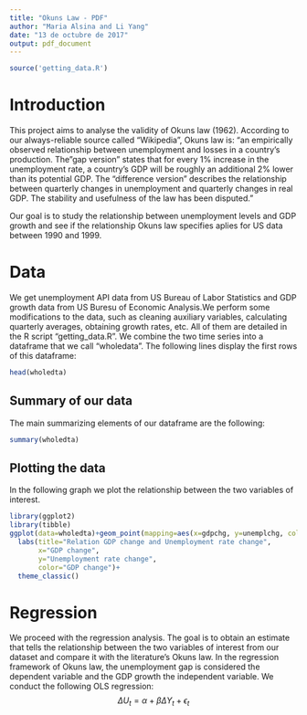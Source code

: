 ```yaml
---
title: "Okuns Law - PDF"
author: "Maria Alsina and Li Yang"
date: "13 de octubre de 2017"
output: pdf_document
---
```


```r

source('getting_data.R')
```

# Introduction
This project aims to analyse the validity of Okuns law (1962). According to our always-reliable source called "Wikipedia", Okuns law is: "an empirically observed relationship between unemployment and losses in a country's production. The "gap version" states that for every 1% increase in the unemployment rate, a country's GDP will be roughly an additional 2% lower than its potential GDP. The "difference version" describes the relationship between quarterly changes in unemployment and quarterly changes in real GDP. The stability and usefulness of the law has been disputed." 

Our goal is to study the relationship between unemployment levels and GDP growth and see if the relationship Okuns law specifies aplies for US data between 1990 and 1999.


# Data
We get unemployment API data from US Bureau of Labor Statistics and GDP growth data from US Buresu of Economic Analysis.We perform some modifications to the data, such as cleaning auxiliary variables, calculating quarterly averages, obtaining growth rates, etc. All of them are detailed in the R script "getting_data.R". We combine the two time series into a dataframe that we call "wholedata". The following lines display the first rows of this dataframe:

```r
head(wholedta)
```

## Summary of our data
The main summarizing elements of our dataframe are the following:
```r
summary(wholedta)
```


## Plotting the data
In the following graph we plot the relationship between the two variables of interest.

```r
library(ggplot2)
library(tibble)
ggplot(data=wholedta)+geom_point(mapping=aes(x=gdpchg, y=unemplchg, color=gdpchg))+
  labs(title="Relation GDP change and Unemployment rate change",
       x="GDP change",
       y="Unemployment rate change",
       color="GDP change")+
  theme_classic()
```



# Regression
We proceed with the regression analysis. The goal is to obtain an estimate that tells the relationship between the two variables of interest from our dataset and compare it with the literature's Okuns law.
In the regression framework of Okuns law, the unemployment gap is considered the dependent variable and the GDP growth the independent variable. We conduct the following OLS regression:
$$\Delta U_t=\alpha + \beta \Delta Y_t + \epsilon_t$$

```r

```


